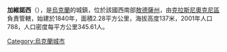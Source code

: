 {{coord|47|39|38|N|29|17|46|E|scale:30000|display=title}}

'''加維諾西'''（{{lang-uk|Гавиноси}}），是[[烏克蘭|烏克蘭]]的城鎮，位於該國西南部[[敖德薩州|敖德薩州]]，由[[克拉斯尼奧克尼區|克拉斯尼奧克尼區]]負責管轄，始建於1840年，面積2.28平方公里，海拔高度137米，2001年人口788，人口密度每平方公里345.61人。

{{Ukraine-geo-stub}}
[[Category:烏克蘭城市|Category:烏克蘭城市]]